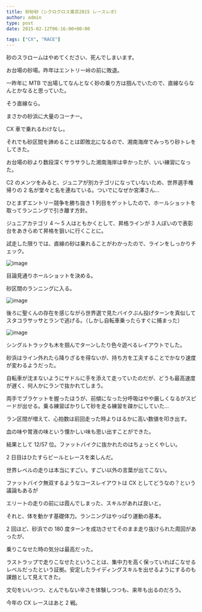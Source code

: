 ---
title: 砂砂砂（シクロクロス東京2015 レースレポ）
author: admin
type: post
date: 2015-02-12T06:16:00+00:00

tags: ["CX", "RACE"]
---

砂のスラロームはやめてください、死んでしまいます。

お台場の砂場。昨年はエントリー峠の前に敗退。

一昨年に MTB で出場してなんとなく砂の乗り方は掴んでいたので、直線ならなんとかなると思っていた。

そう直線なら。

まさかの砂浜に大量のコーナー。

CX 車で乗れるわけなし。

それでも砂区間を諦めることは即敗北になるので、湘南海岸でみっちり砂トレをしてきた。

お台場の砂より数段深くサラサラした湘南海岸は辛かったが、いい練習になった。

C2 のメンツをみると、ジュニアが別カテゴリになっていないため、世界選手権帰りの 2 名が堂々と名を連ねている。ついでになぜか宮澤さん…

ひとまずエントリー競争を勝ち抜き 1 列目をゲットしたので、ホールショットを取ってランニングで引き離す方針。

ジュニアカテゴリ 4 ～ 5 人はともかくとして、昇格ラインが 3 人ぽいので表彰台をあきらめて昇格を狙いに行くことに。

試走した限りでは、直線の砂は乗れることがわかったので、ラインをしっかりチェック。

![image](000016288768.jpg)

目論見通りホールショットを決める。

砂区間のランニングに入る。

![image](DPP6946_c.jpg)

後ろに聖くんの存在を感じながら世界選で見たバイクぶん投げターンを真似してスタコラサッサとランで逃げる。（しかし自転車乗ったらすぐに捕まった）

![image](DSC06226.jpg)

シングルトラックも木を掴んでターンしたり色々遊べるレイアウトでした。

砂浜はライン外れたら降りざるを得ないが、持ち方を工夫することでかなり速度が変わるようだった。

自転車が沈まないようにサドルに手を添えて走っていたのだが、どうも最高速度が遅く、何人かにランで抜かれてしまう。

両手でブラケットを握ったほうが、前傾になった分呼吸はやや厳しくなるがスピードが出せる。乗る練習ばかりして砂を走る練習を疎かにしていた…

ラン区間が増えて、心拍数は前回走った時よりはるかに高い数値を叩き出す。

血の味や胃液の味という懐かしい味も思い出すことができた。

結果として 12/57 位。ファットバイクに抜かれたのはちょっとくやしい。

2 日目はひたすらビールとレースを楽しんだ。

世界レベルの走りは本当にすごい。すごい以外の言葉が出てこない。

ファットバイク無双するようなコースレイアウトは CX としてどうなの？という議論もあるが

エリートの走りの前には霞んでしまった、スキルがあれば良いと。

それと、体を動かす基礎体力。ランニングはやっぱり運動の基本。

2 回ほど、砂浜での 180 度ターンを成功させてそのまま走り抜けられた周回があったが、

乗りこなせた時の気分は最高だった。

ラストラップで走りこなせたということは、集中力を高く保っていればこなせるレベルだったという証拠。安定したライディングスキルを出せるようにするのも課題として見えてきた。

文句をいいつつ、とんでもない辛さを体験しつつも、来年も出るのだろう。

今年の CX レースはあと 2 戦。

<AmazonLinkBox url="http://www.amazon.co.jp/exec/obidos/ASIN/B00QHS8BQE/gensobunya-22/ref=nosim/" />
